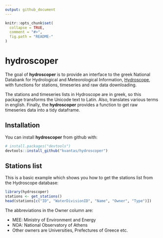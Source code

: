 ```yaml
---
output: github_document
---
```


<!-- README.md is generated from README.Rmd. Please edit that file -->

```r
knitr::opts_chunk$set(
  collapse = TRUE,
  comment = "#>",
  fig.path = "README-"
)
```

# hydroscoper

The goal of **hydroscoper** is to provide an interface to the greek National Databank for Hydrological and Meteorological Information,  [Hydroscope](<http://kyy.hydroscope.gr/>), with functions for stations, timeseries and raw data downloading.

The stations and timeseries lists in Hydroscope are in greek, so this package transforms the Unicode text to Latin. Also, translates various terms in english. Finally, the **hydroscoper** provides a function to get raw timeseries data into a tidy dataframe.

## Installation

You can install **hydroscoper** from github with:

```r
# install.packages("devtools")
devtools::install_github("kvantas/hydroscoper")
```

## Stations list

This is a basic example which shows you how to get the stations list from the Hydroscope database:

```r
library(hydroscoper)
stations <- get_stations()
head(stations[c("ID", "WaterDivisionID", "Name", "Owner", "Type")])
```

The abbreviations in the Owner column are:

* MEE: Ministry of Environment and Energy
* NOA: National Observatory of Athens
* Other owners are Universities, Prefectures of Greece etc.
